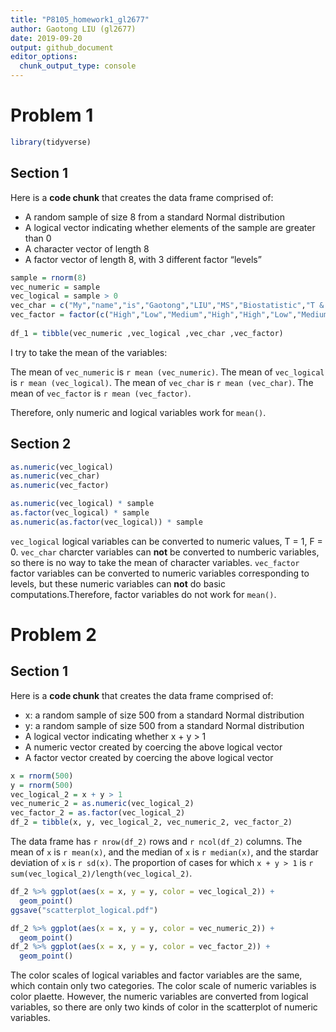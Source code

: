 ```yaml
---
title: "P8105_homework1_gl2677"
author: Gaotong LIU (gl2677)
date: 2019-09-20
output: github_document
editor_options: 
  chunk_output_type: console
---
```

# Problem 1
```r
library(tidyverse)
```

## Section 1
Here is a **code chunk** that creates the data frame comprised of:

*   A random sample of size 8 from a standard Normal distribution
*   A logical vector indicating whether elements of the sample are greater than 0
*   A character vector of length 8
*   A factor vector of length 8, with 3 different factor “levels”

```r
sample = rnorm(8)
vec_numeric = sample
vec_logical = sample > 0
vec_char = c("My","name","is","Gaotong","LIU","MS","Biostatistic","T & M")
vec_factor = factor(c("High","Low","Medium","High","High","Low","Medium","Low"))
                    
df_1 = tibble(vec_numeric ,vec_logical ,vec_char ,vec_factor)
```

I try to take the mean of the variables:

The mean of `vec_numeric` is `r mean (vec_numeric)`.
The mean of `vec_logical` is `r mean (vec_logical)`.
The mean of `vec_char` is `r mean (vec_char)`.
The mean of `vec_factor` is `r mean (vec_factor)`.

Therefore, only numeric and logical variables work for `mean()`.

## Section 2

```r
as.numeric(vec_logical)
as.numeric(vec_char)
as.numeric(vec_factor)

as.numeric(vec_logical) * sample
as.factor(vec_logical) * sample
as.numeric(as.factor(vec_logical)) * sample
```

`vec_logical` logical variables can be converted to numeric values, T = 1, F = 0.
`vec_char` charcter variables can **not** be converted to numberic variables, so there is no way to take the mean of character variables.
`vec_factor` factor variables can be converted to numeric variables corresponding to levels, but these numeric variables can **not** do basic computations.Therefore, factor variables do not work for `mean()`.

# Problem 2
## Section 1
Here is a **code chunk** that creates the data frame comprised of:

* x: a random sample of size 500 from a standard Normal distribution
* y: a random sample of size 500 from a standard Normal distribution
* A logical vector indicating whether x + y > 1
* A numeric vector created by coercing the above logical vector
* A factor vector created by coercing the above logical vector

```r
x = rnorm(500)
y = rnorm(500)
vec_logical_2 = x + y > 1
vec_numeric_2 = as.numeric(vec_logical_2)
vec_factor_2 = as.factor(vec_logical_2)
df_2 = tibble(x, y, vec_logical_2, vec_numeric_2, vec_factor_2)

```

The data frame has `r nrow(df_2)` rows and `r ncol(df_2)` columns. The mean of `x` is `r mean(x)`, and the median of `x` is `r median(x)`, and the stardar deviation of `x` is `r sd(x)`. The proportion of cases for which `x + y > 1` is `r sum(vec_logical_2)/length(vec_logical_2)`.

```r
df_2 %>% ggplot(aes(x = x, y = y, color = vec_logical_2)) +
  geom_point()
ggsave("scatterplot_logical.pdf")

df_2 %>% ggplot(aes(x = x, y = y, color = vec_numeric_2)) +
  geom_point()
df_2 %>% ggplot(aes(x = x, y = y, color = vec_factor_2)) +
  geom_point()
```

The color scales of logical variables and factor variables are the same, which contain only two categories. The color scale of numeric variables is color plaette. However, the numeric variables are converted from logical variables, so there are only two kinds of color in the scatterplot of numeric variables.

















